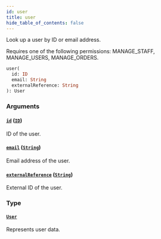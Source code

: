```yaml
---
id: user
title: user
hide_table_of_contents: false
---
```


Look up a user by ID or email address.

Requires one of the following permissions: MANAGE_STAFF, MANAGE_USERS, MANAGE_ORDERS.

```graphql
user(
  id: ID
  email: String
  externalReference: String
): User
```

### Arguments

#### [`id`](#) ([`ID`](../../../developer/api-reference/scalars/id))

ID of the user.

#### [`email`](#) ([`String`](../../../developer/api-reference/scalars/string))

Email address of the user.

#### [`externalReference`](#) ([`String`](../../../developer/api-reference/scalars/string))

External ID of the user.

### Type

#### [`User`](../../../developer/api-reference/objects/user)

Represents user data.

